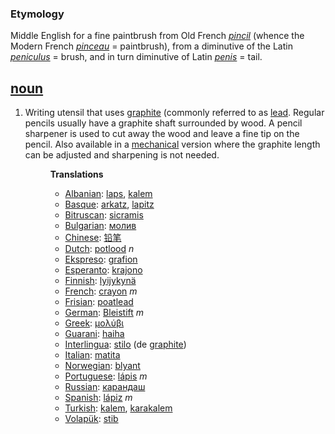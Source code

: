 === Etymology ===
Middle English for a fine paintbrush from Old French ''[[pincil]]'' (whence the Modern French ''[[pinceau]]'' = paintbrush), from a diminutive of the Latin ''[[peniculus]]'' = brush, and in turn diminutive of Latin ''[[penis]]'' = tail.
== [[noun]] ==
#Writing utensil that uses [[graphite]] (commonly referred to as [[lead]].  Regular pencils usually have a graphite shaft surrounded by wood.  A pencil sharpener is used to cut away the wood and leave a fine tip on the pencil.  Also available in a [[mechanical]] version where the graphite length can be adjusted and sharpening is not needed.
#:'''Translations'''
#:*[[Albanian]]: [[laps]], [[kalem]]
#:*[[Basque]]: [[arkatz]], [[lapitz]] 
#:*[[Bitruscan]]: [[sicramis]]
#:*[[Bulgarian]]: [[молив]]
#:*[[Chinese]]: [[铅笔]]
#:*[[Dutch]]: [[potlood]] ''n''
#:*[[Ekspreso]]: [[grafion]]
#:*[[Esperanto]]: [[krajono]]
#:*[[Finnish]]: [[lyijykynä]]
#:*[[French]]: [[crayon]] ''m''
#:*[[Frisian]]: [[poatlead]] 
#:*[[German]]: [[Bleistift]] ''m''
#:*[[Greek]]: [[μολύβι]]
#:*[[Guarani]]: [[haiha]]
#:*[[Interlingua]]: [[stilo]] (de [[graphite]])
#:*[[Italian]]: [[matita]]
#:*[[Norwegian]]: [[blyant]]
#:*[[Portuguese]]: [[lápis]] ''m''
#:*[[Russian]]: [[карандаш]]
#:*[[Spanish]]: [[lápiz]] ''m''
#:*[[Turkish]]: [[kalem]], [[karakalem]]
#:*[[Volapük]]: [[stib]]